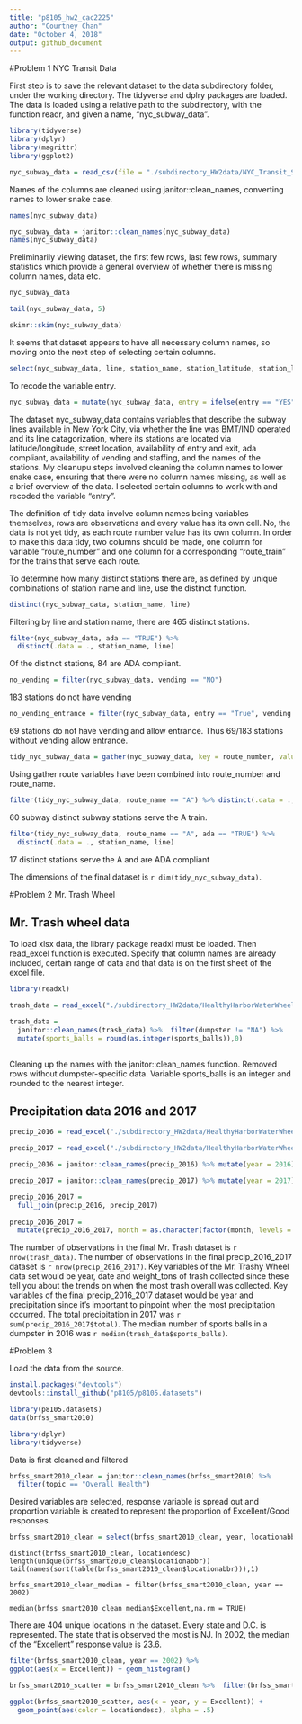 ```yaml
---
title: "p8105_hw2_cac2225"
author: "Courtney Chan"
date: "October 4, 2018"
output: github_document
---
```

#Problem 1 NYC Transit Data

First step is to save the relevant dataset to the data subdirectory folder, under the working directory. The tidyverse and dplry packages are loaded. The data is loaded using a relative path to the subdirectory, with the function readr, and given a name, "nyc_subway_data".

```r
library(tidyverse)
library(dplyr)
library(magrittr)
library(ggplot2) 

nyc_subway_data = read_csv(file = "./subdirectory_HW2data/NYC_Transit_Subway_Entrance_And_Exit_Data.csv")
```

Names of the columns are cleaned using janitor::clean_names, converting names to lower snake case.

```r
names(nyc_subway_data)

nyc_subway_data = janitor::clean_names(nyc_subway_data)
names(nyc_subway_data)
```

Preliminarily viewing dataset, the first few rows, last few rows, summary statistics which provide a general overview of whether there is missing column names, data etc.

```r
nyc_subway_data

tail(nyc_subway_data, 5)

skimr::skim(nyc_subway_data)
```

It seems that dataset appears to have all necessary column names, so moving onto the next step of selecting certain columns.

```r
select(nyc_subway_data, line, station_name, station_latitude, station_longitude, route1:route11, entry, vending, entrance_type, ada)
```

To recode the variable entry.

```r
nyc_subway_data = mutate(nyc_subway_data, entry = ifelse(entry == "YES", "True", "False"))
```

The dataset nyc_subway_data contains variables that describe the subway lines available in New York City, via whether the line was BMT/IND operated and its line catagorization, where its stations are located via latitude/longitude, street location, availability of entry and exit, ada compliant, availability of vending and staffing, and the names of the stations. My cleanupu steps involved cleaning the column names to lower snake case, ensuring that there were no column names missing, as well as a brief overview of the data. I selected certain columns to work with and recoded the variable "entry".

The definition of tidy data involve column names being variables themselves, rows are observations and every value has its own cell. No, the data is not yet tidy, as each route number value has its own column. In order to make this data tidy, two columns should be made, one column for variable "route_number" and one column for a corresponding "route_train" for the trains that serve each route.

To determine how many distinct stations there are, as defined by unique combinations of station name and line, use the distinct function.

```r
distinct(nyc_subway_data, station_name, line)
```

Filtering by line and station name, there are 465 distinct stations.

```r
filter(nyc_subway_data, ada == "TRUE") %>%
  distinct(.data = ., station_name, line)
```

Of the distinct stations, 84 are ADA compliant.

```r
no_vending = filter(nyc_subway_data, vending == "NO")
```
183 stations do not have vending

```r
no_vending_entrance = filter(nyc_subway_data, entry == "True", vending == "NO")
```
69 stations do not have vending and allow entrance. Thus 69/183 stations without vending allow entrance.

```r
tidy_nyc_subway_data = gather(nyc_subway_data, key = route_number, value = route_name, route1:route11)
```

Using gather route variables have been combined into route_number and route_name.

```r
filter(tidy_nyc_subway_data, route_name == "A") %>% distinct(.data = ., station_name, line)
```

60 subway distinct subway stations serve the A train.

```r
filter(tidy_nyc_subway_data, route_name == "A", ada == "TRUE") %>% 
  distinct(.data = ., station_name, line)
```

17 distinct stations serve the A and are ADA compliant

The dimensions of the final dataset is `r dim(tidy_nyc_subway_data)`.

#Problem 2 Mr. Trash Wheel

## Mr. Trash wheel data

To load xlsx data, the library package readxl must be loaded. Then read_excel function is executed. Specify that column names are already included, certain range of data and that data is on the first sheet of the excel file.

```r
library(readxl)

trash_data = read_excel("./subdirectory_HW2data/HealthyHarborWaterWheelTotals2018-7-28.xlsx", sheet = 1, col_names = TRUE, range = "A2:N336")
```

```r
trash_data = 
  janitor::clean_names(trash_data) %>%  filter(dumpster != "NA") %>% 
  mutate(sports_balls = round(as.integer(sports_balls)),0)
 
```

Cleaning up the names with the janitor::clean_names function. Removed rows without dumpster-specific data. Variable sports_balls is an integer and rounded to the nearest integer.

## Precipitation data 2016 and 2017

```r
precip_2016 = read_excel("./subdirectory_HW2data/HealthyHarborWaterWheelTotals2018-7-28.xlsx", sheet = 5, col_names = TRUE, range = "A2:B14")

```

```r
precip_2017 = read_excel("./subdirectory_HW2data/HealthyHarborWaterWheelTotals2018-7-28.xlsx", sheet = 4, col_names = TRUE, range = "A2:B14")
```

```r
precip_2016 = janitor::clean_names(precip_2016) %>% mutate(year = 2016)

precip_2017 = janitor::clean_names(precip_2017) %>% mutate(year = 2017) 

precip_2016_2017 = 
  full_join(precip_2016, precip_2017)
       
precip_2016_2017 = 
  mutate(precip_2016_2017, month = as.character(factor(month, levels = 1:12, labels = month.name)))

```
The number of observations in the final Mr. Trash dataset is `r nrow(trash_data)`.
The number of observations in the final precip_2016_2017 dataset is `r nrow(precip_2016_2017)`.
Key variables of the Mr. Trashy Wheel data set would be year, date and weight_tons of trash collected since these tell you about the trends on when the most trash overall was collected.
Key variables of the final precip_2016_2017 dataset would be year and precipitation since it's important to pinpoint when the most precipitation occurred.
The total precipitation in 2017 was `r sum(precip_2016_2017$total)`.
The median number of sports balls in a dumpster in 2016 was `r median(trash_data$sports_balls)`.

#Problem 3

Load the data from the source.
```r

install.packages("devtools")
devtools::install_github("p8105/p8105.datasets")

library(p8105.datasets)
data(brfss_smart2010)

library(dplyr)
library(tidyverse)

```

Data is first cleaned and filtered

```r
brfss_smart2010_clean = janitor::clean_names(brfss_smart2010) %>% 
  filter(topic == "Overall Health")
```

Desired variables are selected, response variable is spread out and proportion variable is created to represent the proportion of Excellent/Good responses.

```r
brfss_smart2010_clean = select(brfss_smart2010_clean, year, locationabbr, locationdesc, response, data_value) %>% spread(key = response, value = data_value) %>% mutate(proportion = Excellent/Good)
```

```rr
distinct(brfss_smart2010_clean, locationdesc)
length(unique(brfss_smart2010_clean$locationabbr))
tail(names(sort(table(brfss_smart2010_clean$locationabbr))),1)

brfss_smart2010_clean_median = filter(brfss_smart2010_clean, year == 2002)

median(brfss_smart2010_clean_median$Excellent,na.rm = TRUE)
```

There are 404 unique locations in the dataset. Every state and D.C. is represented. The state that is observed the most is NJ. In 2002, the median of the "Excellent" response value is 23.6.

```r
filter(brfss_smart2010_clean, year == 2002) %>% 
ggplot(aes(x = Excellent)) + geom_histogram()
```

```r
brfss_smart2010_scatter = brfss_smart2010_clean %>%  filter(brfss_smart2010_clean$locationdesc == "NY - New York County" | brfss_smart2010_clean$locationdesc == "NY - Queens County")
```

```r
ggplot(brfss_smart2010_scatter, aes(x = year, y = Excellent)) + 
  geom_point(aes(color = locationdesc), alpha = .5)
```

